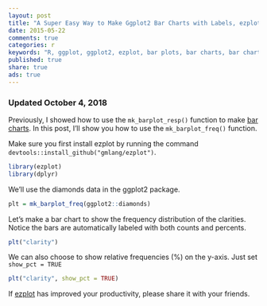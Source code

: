 ```yaml
---
layout: post
title: "A Super Easy Way to Make Ggplot2 Bar Charts with Labels, ezplot - Part 4"
date: 2015-05-22 
comments: true
categories: r
keywords: "R, ggplot, ggplot2, ezplot, bar plots, bar charts, bar charts with labels, label the bars, bars with labels"
published: true
share: true
ads: true
---
```


### Updated October 4, 2018

Previously, I showed how to use the `mk_barplot_resp()` function to make [bar charts](https://masterr.org/r/an-easy-way-to-make-ggplot2-plots-ezplot-part1/). 
In this post, I'll show you how to use the `mk_barplot_freq()` function.

Make sure you first install ezplot by running the command `devtools::install_github("gmlang/ezplot")`.
```r
library(ezplot)
library(dplyr)
```

We'll use the diamonds data in the ggplot2 package. 
```r
plt = mk_barplot_freq(ggplot2::diamonds)
```

Let's make a bar chart to show the frequency distribution of the clarities.
Notice the bars are automatically labeled with both counts and percents.
```r
plt("clarity")
```

We can also choose to show relative frequencies (%) on the y-axis. Just set
`show_pct = TRUE`
```r
plt("clarity", show_pct = TRUE)
```

If [ezplot](https://leanpub.com/ezplot) has improved your productivity, please 
share it with your friends.
